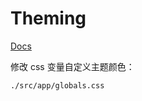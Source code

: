 # Theming
[Docs](https://ui.shadcn.com/docs/theming)  


修改 css 变量自定义主题颜色：
```
./src/app/globals.css
```